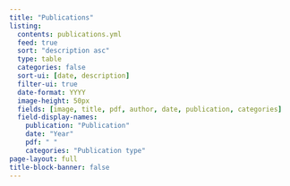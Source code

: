 ```yaml
---
title: "Publications"
listing:
  contents: publications.yml
  feed: true
  sort: "description asc"
  type: table
  categories: false
  sort-ui: [date, description]
  filter-ui: true
  date-format: YYYY
  image-height: 50px
  fields: [image, title, pdf, author, date, publication, categories]
  field-display-names:
    publication: "Publication"
    date: "Year"
    pdf: " "
    categories: "Publication type"
page-layout: full
title-block-banner: false
---
```

